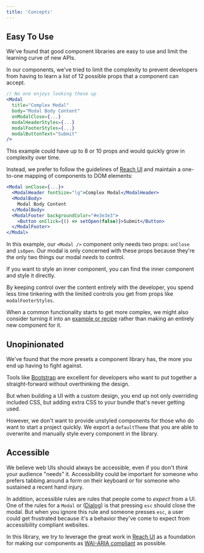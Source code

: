 ```yaml
---
title: 'Concepts'
---
```


## Easy To Use

We've found that good component libraries are easy to use and limit the learning curve of new APIs.

In our components, we've tried to limit the complexity to prevent developers from having to learn a list of 12 possible props that a component can accept.

```jsx highlightOnly
// No one enjoys looking these up
<Modal
  title="Complex Modal"
  body="Modal Body Content"
  onModalClose={...}
  modalHeaderStyles={...}
  modalFooterStyles={...}
  modalButtonText="Submit"
/>
```

This example could have up to 8 or 10 props and would quickly grow in complexity over time.

Instead, we prefer to follow the guidelines of [Reach UI](https://gist.github.com/ryanflorence/e5c794e6093d16a69fa88d2112a292f7#one-to-one-rendered-dom-element-to-reach-component) and maintain a one-to-one mapping of components to DOM elements:

```jsx highlightOnly
<Modal onClose={...}>
  <ModalHeader fontSize="lg">Complex Modal</ModalHeader>
  <ModalBody>
    Modal Body Content
  </ModalBody>
  <ModalFooter backgroundColor="#e3e3e3">
    <Button onClick={() => setOpen(false)}>Submit</Button>
  </ModalFooter>
</Modal>
```

In this example, our `<Modal />` component only needs two props: `onClose` and `isOpen`. Our modal is only concerned with these props because they're the only two things our modal _needs_ to control.

If you want to style an inner component, you can find the inner component and style it directly.

By keeping control over the content entirely with the developer, you spend less time tinkering with the limited controls you get from props like `modalFooterStyles`.

When a common functionality starts to get more complex, we might also consider turning it into an [example or recipe](/examples/Forms/) rather than making an entirely new component for it.

## Unopinionated

We've found that the more presets a component library has, the more you end up having to fight against.

Tools like [Bootstrap](https://getbootstrap.com/) are excellent for developers who want to put together a straight-forward without overthinking the design.

But when building a UI with a custom design, you end up not only overriding included CSS, but adding extra CSS to your bundle that's never getting used.

However, we don't want to provide unstyled components for those who do want to start a project quickly. We export a `defaultTheme` that you are able to overwrite and manually style every component in the library.

## Accessible

We believe web UIs should always be accessible, even if you don't _think_ your audience "needs" it. Accessibility could be important for someone who prefers tabbing around a form on their keyboard or for someone who sustained a recent hand injury.

In addition, accessible rules are rules that people come to _expect_ from a UI. One of the rules for a `Modal` or ([Dialog](https://www.w3.org/TR/wai-aria-practices-1.2/#dialog_modal)) is that pressing `esc` should close the modal. But when you ignore this rule and someone presses `esc`, a user could get frustrated because it's a behavior they've come to expect from accessibility compliant websites.

In this library, we try to leverage the great work in [Reach UI](https://reacttraining.com/reach-ui/) as a foundation for making our components as [WAI-ARIA compliant](https://www.w3.org/TR/wai-aria-practices-1.2/) as possible.
